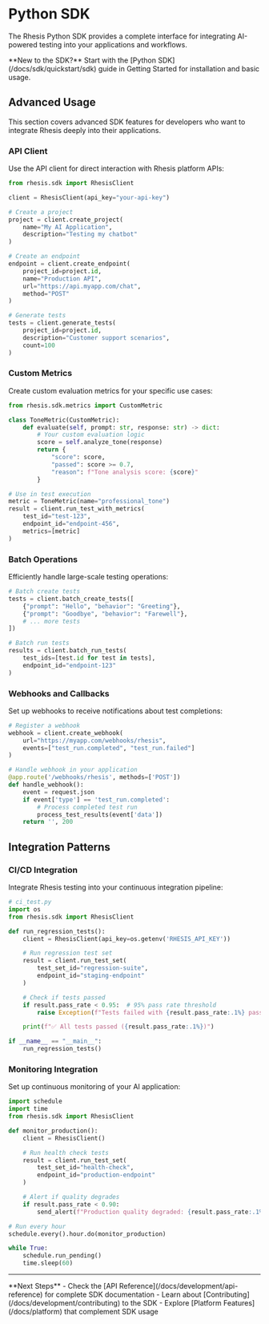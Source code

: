 # Python SDK

The Rhesis Python SDK provides a complete interface for integrating AI-powered testing into your applications and workflows.

<Callout type="info">
  **New to the SDK?** Start with the [Python SDK](/docs/sdk/quickstart/sdk) guide in Getting
  Started for installation and basic usage.
</Callout>

## Advanced Usage

This section covers advanced SDK features for developers who want to integrate Rhesis deeply into their applications.

### API Client

Use the API client for direct interaction with Rhesis platform APIs:

```python
from rhesis.sdk import RhesisClient

client = RhesisClient(api_key="your-api-key")

# Create a project
project = client.create_project(
    name="My AI Application",
    description="Testing my chatbot"
)

# Create an endpoint
endpoint = client.create_endpoint(
    project_id=project.id,
    name="Production API",
    url="https://api.myapp.com/chat",
    method="POST"
)

# Generate tests
tests = client.generate_tests(
    project_id=project.id,
    description="Customer support scenarios",
    count=100
)
```

### Custom Metrics

Create custom evaluation metrics for your specific use cases:

```python
from rhesis.sdk.metrics import CustomMetric

class ToneMetric(CustomMetric):
    def evaluate(self, prompt: str, response: str) -> dict:
        # Your custom evaluation logic
        score = self.analyze_tone(response)
        return {
            "score": score,
            "passed": score >= 0.7,
            "reason": f"Tone analysis score: {score}"
        }

# Use in test execution
metric = ToneMetric(name="professional_tone")
result = client.run_test_with_metrics(
    test_id="test-123",
    endpoint_id="endpoint-456",
    metrics=[metric]
)
```

### Batch Operations

Efficiently handle large-scale testing operations:

```python
# Batch create tests
tests = client.batch_create_tests([
    {"prompt": "Hello", "behavior": "Greeting"},
    {"prompt": "Goodbye", "behavior": "Farewell"},
    # ... more tests
])

# Batch run tests
results = client.batch_run_tests(
    test_ids=[test.id for test in tests],
    endpoint_id="endpoint-123"
)
```

### Webhooks and Callbacks

Set up webhooks to receive notifications about test completions:

```python
# Register a webhook
webhook = client.create_webhook(
    url="https://myapp.com/webhooks/rhesis",
    events=["test_run.completed", "test_run.failed"]
)

# Handle webhook in your application
@app.route('/webhooks/rhesis', methods=['POST'])
def handle_webhook():
    event = request.json
    if event['type'] == 'test_run.completed':
        # Process completed test run
        process_test_results(event['data'])
    return '', 200
```

## Integration Patterns

### CI/CD Integration

Integrate Rhesis testing into your continuous integration pipeline:

```python
# ci_test.py
import os
from rhesis.sdk import RhesisClient

def run_regression_tests():
    client = RhesisClient(api_key=os.getenv('RHESIS_API_KEY'))

    # Run regression test set
    result = client.run_test_set(
        test_set_id="regression-suite",
        endpoint_id="staging-endpoint"
    )

    # Check if tests passed
    if result.pass_rate < 0.95:  # 95% pass rate threshold
        raise Exception(f"Tests failed with {result.pass_rate:.1%} pass rate")

    print(f"✅ All tests passed ({result.pass_rate:.1%})")

if __name__ == "__main__":
    run_regression_tests()
```

### Monitoring Integration

Set up continuous monitoring of your AI application:

```python
import schedule
import time
from rhesis.sdk import RhesisClient

def monitor_production():
    client = RhesisClient()

    # Run health check tests
    result = client.run_test_set(
        test_set_id="health-check",
        endpoint_id="production-endpoint"
    )

    # Alert if quality degrades
    if result.pass_rate < 0.90:
        send_alert(f"Production quality degraded: {result.pass_rate:.1%}")

# Run every hour
schedule.every().hour.do(monitor_production)

while True:
    schedule.run_pending()
    time.sleep(60)
```

---

<Callout type="default">
  **Next Steps** - Check the [API Reference](/docs/development/api-reference) for complete SDK
  documentation - Learn about [Contributing](/docs/development/contributing) to the SDK - Explore
  [Platform Features](/docs/platform) that complement SDK usage
</Callout>
